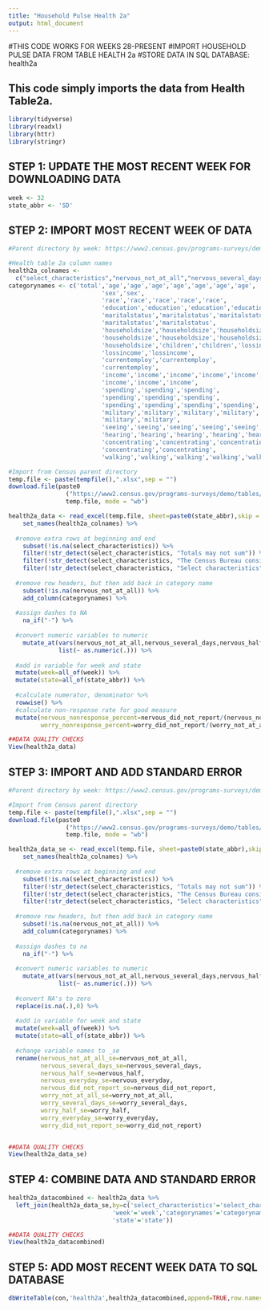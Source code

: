 ```yaml
---
title: "Household Pulse Health 2a"
output: html_document
---
```


#THIS CODE WORKS FOR WEEKS 28-PRESENT
#IMPORT HOUSEHOLD PULSE DATA FROM TABLE HEALTH 2a
#STORE DATA IN SQL DATABASE: health2a

## This code simply imports the data from Health Table2a.


```r
library(tidyverse)
library(readxl)
library(httr)
library(stringr)
```

## STEP 1: UPDATE THE MOST RECENT WEEK FOR DOWNLOADING DATA
```r
week <- 32
state_abbr <- 'SD'
```

## STEP 2: IMPORT MOST RECENT WEEK OF DATA
```r
#Parent directory by week: https://www2.census.gov/programs-surveys/demo/tables/hhp/2021/

#Health table 2a column names
health2a_colnames <-
  c("select_characteristics","nervous_not_at_all","nervous_several_days","nervous_half","nervous_everyday","nervous_did_not_report","worry_not_at_all","worry_several_days","worry_half","worry_everyday","worry_did_not_report")
categorynames <- c('total','age','age','age','age','age','age','age',
                          'sex','sex',
                          'race','race','race','race','race',
                          'education','education','education','education',
                          'maritalstatus','maritalstatus','maritalstatus',
                          'maritalstatus','maritalstatus',
                          'householdsize','householdsize','householdsize',
                          'householdsize','householdsize','householdsize',
                          'householdsize','children','children','lossincome',
                          'lossincome','lossincome',
                          'currentemploy','currentemploy',
                          'currentemploy',
                          'income','income','income','income','income','income',
                          'income','income','income',
                          'spending','spending','spending',
                          'spending','spending','spending',
                          'spending','spending','spending','spending',
                          'military','military','military','military',
                          'military','military',
                          'seeing','seeing','seeing','seeing','seeing',
                          'hearing','hearing','hearing','hearing','hearing',
                          'concentrating','concentrating','concentrating',
                          'concentrating','concentrating',
                          'walking','walking','walking','walking','walking')

#Import from Census parent directory
temp.file <- paste(tempfile(),".xlsx",sep = "")
download.file(paste0
                ("https://www2.census.gov/programs-surveys/demo/tables/hhp/2021/wk",week,"/health2a_week",week,".xlsx"), 
                temp.file, mode = "wb")

health2a_data <- read_excel(temp.file, sheet=paste0(state_abbr),skip = 6) %>%
    set_names(health2a_colnames) %>%
  
  #remove extra rows at beginning and end
    subset(!is.na(select_characteristics)) %>%
    filter(!str_detect(select_characteristics, "Totals may not sum")) %>%
    filter(!str_detect(select_characteristics, "The Census Bureau considers")) %>%
    filter(!str_detect(select_characteristics, "Select characteristics")) %>%
  
  #remove row headers, but then add back in category name
    subset(!is.na(nervous_not_at_all)) %>%
    add_column(categorynames) %>%
  
  #assign dashes to NA
    na_if("-") %>%
  
  #convert numeric variables to numeric
    mutate_at(vars(nervous_not_at_all,nervous_several_days,nervous_half,nervous_everyday,nervous_did_not_report,worry_not_at_all,worry_several_days,worry_half,worry_everyday,worry_did_not_report),
              list(~ as.numeric(.))) %>%
  
  #add in variable for week and state
  mutate(week=all_of(week)) %>%
  mutate(state=all_of(state_abbr)) %>%
  
  #calculate numerator, denominator %>%
  rowwise() %>%
  #calculate non-response rate for good measure
  mutate(nervous_nonresponse_percent=nervous_did_not_report/(nervous_not_at_all+nervous_several_days+nervous_half+nervous_everyday+nervous_did_not_report),
         worry_nonresponse_percent=worry_did_not_report/(worry_not_at_all+worry_several_days+worry_half+worry_everyday+worry_did_not_report))

##DATA QUALITY CHECKS
View(health2a_data)

```

## STEP 3: IMPORT AND ADD STANDARD ERROR
```r
#Parent directory by week: https://www2.census.gov/programs-surveys/demo/tables/hhp/2021/

#Import from Census parent directory
temp.file <- paste(tempfile(),".xlsx",sep = "")
download.file(paste0
                ("https://www2.census.gov/programs-surveys/demo/tables/hhp/2021/wk",week,"/health2a_se_week",week,".xlsx"), 
                temp.file, mode = "wb")

health2a_data_se <- read_excel(temp.file, sheet=paste0(state_abbr),skip = 6) %>%
    set_names(health2a_colnames) %>%
  
  #remove extra rows at beginning and end
    subset(!is.na(select_characteristics)) %>%
    filter(!str_detect(select_characteristics, "Totals may not sum")) %>%
    filter(!str_detect(select_characteristics, "The Census Bureau considers")) %>%
    filter(!str_detect(select_characteristics, "Select characteristics")) %>%
  
  #remove row headers, but then add back in category name
    subset(!is.na(nervous_not_at_all)) %>%
    add_column(categorynames) %>%
  
  #assign dashes to na
    na_if("-") %>%
  
  #convert numeric variables to numeric
    mutate_at(vars(nervous_not_at_all,nervous_several_days,nervous_half,nervous_everyday,nervous_did_not_report,worry_not_at_all,worry_several_days,worry_half,worry_everyday,worry_did_not_report),
              list(~ as.numeric(.))) %>%
  
  #convert NA's to zero
  replace(is.na(.),0) %>%
  
  #add in variable for week and state
  mutate(week=all_of(week)) %>%
  mutate(state=all_of(state_abbr)) %>%
  
  #change variable names to _se
  rename(nervous_not_at_all_se=nervous_not_at_all,
         nervous_several_days_se=nervous_several_days,
         nervous_half_se=nervous_half,
         nervous_everyday_se=nervous_everyday,
         nervous_did_not_report_se=nervous_did_not_report,
         worry_not_at_all_se=worry_not_at_all,
         worry_several_days_se=worry_several_days,
         worry_half_se=worry_half,
         worry_everyday_se=worry_everyday,
         worry_did_not_report_se=worry_did_not_report) 


##DATA QUALITY CHECKS
View(health2a_data_se)

```

## STEP 4: COMBINE DATA AND STANDARD ERROR
```r
health2a_datacombined <- health2a_data %>%
  left_join(health2a_data_se,by=c('select_characteristics'='select_characteristics',
                             'week'='week','categorynames'='categorynames',
                             'state'='state'))

##DATA QUALITY CHECKS
View(health2a_datacombined)
```

## STEP 5: ADD MOST RECENT WEEK DATA TO SQL DATABASE
```r
dbWriteTable(con,'health2a',health2a_datacombined,append=TRUE,row.names=FALSE)
```

